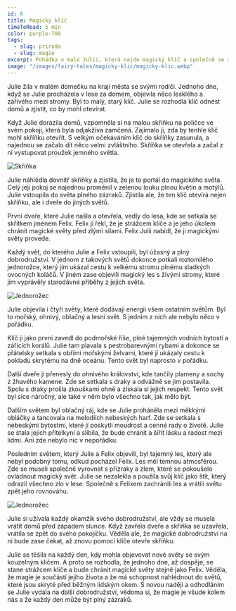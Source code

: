```yaml
---
id: 6
title: Magický klíč
timeToRead: 5 min
color: purple-700
tags:
  - slug: priroda
  - slug: magie
excerpt: Pohádka o malé Julii, která najde magický klíč a společně se skřítkem Felixem objevují fantastické světy plné dobrodružství a zázraků.
image: "/images/fairy-tales/magicky-klic/magicky-klic.webp"
---
```


Julie žila v malém domečku na kraji města se svými rodiči. Jednoho dne, když se Julie procházela v lese za domem, objevila něco lesklého a zářivého mezi stromy. Byl to malý, starý klíč. Julie se rozhodla klíč odnést domů a zjistit, co by mohl otevírat.

Když Julie dorazila domů, vzpomněla si na malou skříňku na poličce ve svém pokoji, která byla odjakživa zamčená. Zajímalo ji, zda by tenhle klíč mohl skříňku otevřít. S velkým očekáváním klíč do skříňky zasunula, a najednou se začalo dít něco velmi zvláštního. Skříňka se otevřela a začal z ní vystupovat proužek jemného světla.

<Image
  src="/images/fairy-tales/magicky-klic/skrinka.webp"
  blurDataURL="/_next/image?url=/images/fairy-tales/magicky-klic/skrinka.webp&w=16&q=1"
  alt="Skříňka"
/>

Julie náhlédla dovnitř skříňky a zjistila, že je to portál do magického světa. Celý její pokoj se najednou proměnil v zelenou louku plnou květin a motýlů. Julie vstoupila do světa plného zázraků. Zjistila ale, že ten klíč otevírá nejen skříňku, ale i dveře do jiných světů.

První dveře, které Julie našla a otevřela, vedly do lesa, kde se setkala se skřítkem jménem Felix. Felix jí řekl, že je strážcem klíče a je jeho úkolem chránit magické světy před zlými silami. Felix Julii nabídl, že ji magickými světy provede.

Každý svět, do kterého Julie a Felix vstoupili, byl úžasný a plný dobrodružství. V jednom z takových světů dokonce potkali roztomilého jednorožce, který jim ukázal cestu k velkému stromu plnému sladkých ovocných koláčů. V jiném zase objevili magický les s živými stromy, které jim vyprávěly starodávné příběhy z jejich světa.

<Image
  src="/images/fairy-tales/magicky-klic/jednorozec.webp"
  blurDataURL="/_next/image?url=/images/fairy-tales/magicky-klic/jednorozec.webp&w=16&q=1"
  alt="Jednorožec"
/>

Julie objevila i čtyři světy, které dodávají energii všem ostatním světům. Byl to mořský, ohnivý, oblačný a lesní svět. S jedním z nich ale nebylo něco v pořádku.

Klíč ji jako první zavedl do podmořské říše, plné tajemných vodních bytostí a zářících korálů. Julie tam plavala s pestrobarevnými rybami a dokonce se přátelsky setkala s obřími mořskými želvami, které jí ukázaly cestu k pokladu skrytému na dně oceánu. Tento svět byl naprosto v pořádku.

Další dveře ji přenesly do ohnivého království, kde tančily plameny a sochy z žhavého kamene. Zde se setkala s draky a odvážně se jim postavila. Spolu s draky prošla zkouškami ohně a získala si jejich respekt. Tento svět byl sice náročný, ale také v něm bylo všechno tak, jak mělo být.

Dalším světem byl oblačný ráj, kde se Julie proháněla mezi měkkými obláčky a tancovala na melodiích nebeských harf. Zde se setkala s nebeskými bytostmi, které jí poskytli moudrost a cenné rady o životě. Julie se stala jejich přítelkyní a slíbila, že bude chránit a šířit lásku a radost mezi lidmi. Ani zde nebylo nic v nepořádku.

Posledním světem, který Julie a Felix objevili, byl tajemný les, který ale nebyl podobný tomu, odkud pocházel Felix. Les měl temnou atmosférou. Zde se museli společně vyrovnat s přízraky a zlem, které se pokoušelo ovládnout magický svět. Julie se nezalekla a použila svůj klíč jako štít, který odrazil všechno zlo v lese. Společně s Felixem zachránili les a vrátili světu zpět jeho rovnováhu.

<Image
  src="/images/fairy-tales/magicky-klic/tajemny-les.webp"
  blurDataURL="/_next/image?url=/images/fairy-tales/magicky-klic/tajemny-les.webp&w=16&q=1"
  alt="Jednorožec"
/>

Julie si užívala každý okamžik svého dobrodružství, ale vždy se musela vrátit domů před západem slunce. Když zavřela dveře a skříňka se uzavřela, vrátila se zpět do svého pokojíčku. Věděla ale, že magické dobrodružství na ni bude zase čekat, až znovu pomocí klíče otevře skříňku.

Julie se těšila na každý den, kdy mohla objevovat nové světy se svým kouzelným klíčem. A proto se rozhodla, že jednoho dne, až dospěje, se stane strážcem klíče a bude chránit magické světy stejně jako Felix. Věděla, že magie je součástí jejího života a že má schopnost nahlédnout do světů, které jsou skryté před běžným lidským okem. S novou nadějí a odhodláním se Julie vydala na další dobrodružství, vědoma si, že magie je všude kolem nás a že každý den může být plný zázraků.
